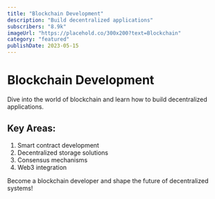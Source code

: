 ```yaml
---
title: "Blockchain Development"
description: "Build decentralized applications"
subscribers: "8.9k"
imageUrl: "https://placehold.co/300x200?text=Blockchain"
category: "featured"
publishDate: 2023-05-15
---
```


# Blockchain Development

Dive into the world of blockchain and learn how to build decentralized applications.

## Key Areas:

1. Smart contract development
2. Decentralized storage solutions
3. Consensus mechanisms
4. Web3 integration

Become a blockchain developer and shape the future of decentralized systems!
